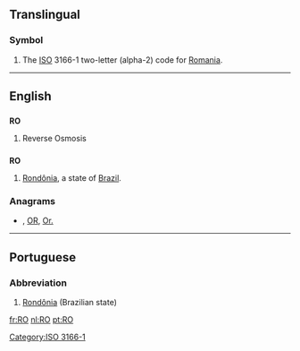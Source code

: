 {{also|Appendix:Variations of "ro"}}
==Translingual==
===Symbol===
{{infl|mul|symbol}}
# The [[ISO]] 3166-1 two-letter (alpha-2) code for [[Romania]].

[[Category:ISO 3166-1]]
----

==English==

==={{initialism}}===
'''RO'''

# Reverse Osmosis

==={{abbreviation}}===
'''RO'''

# [[Rondônia]], a state of [[Brazil]].

===Anagrams===
* {{alphagram|[[or#English|or]]}} , [[OR#English|OR]], [[Or.#English|Or.]]


----

==Portuguese==

===Abbreviation===
{{infl|pt|abbreviation}}

# [[Rondônia]] (Brazilian state)

[[fr:RO]]
[[nl:RO]]
[[pt:RO]]